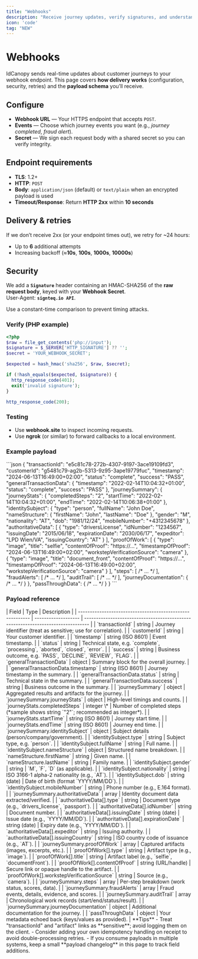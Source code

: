 ```yaml
---
title: "Webhooks"
description: "Receive journey updates, verify signatures, and understand the payload"
icon: 'code'
tag: "NEW"
---
```


# Webhooks
IdCanopy sends real-time updates about customer journeys to your webhook endpoint. This page covers **how delivery works** (configuration, security, retries) and the **payload schema** you’ll receive.

## Configure
- **Webhook URL** — Your HTTPS endpoint that accepts `POST`.
- **Events** — Choose which journey events you want (e.g., _journey completed_, _fraud alert_).
- **Secret** — We sign each request body with a shared secret so you can verify integrity.

## Endpoint requirements
- **TLS**: 1.2+
- **HTTP**: `POST`
- **Body**: `application/json` (default) or `text/plain` when an encrypted payload is used
- **Timeout/Response**: Return **HTTP 2xx** within **10 seconds**

## Delivery & retries

If we don’t receive 2xx (or your endpoint times out), we retry for ~24 hours:
- Up to **6** additional attempts
- Increasing backoff (≈**10s**, **100s**, **1000s**, **10000s**)

## Security

We add a **`Signature`** header containing an HMAC-SHA256 of the **raw request body**, keyed with your **Webhook Secret**.  
User-Agent: **`signteq.io API`**.

<Note>
Use a constant-time comparison to prevent timing attacks.
</Note>

### Verify (PHP example)

```php
<?php
$raw = file_get_contents('php://input');
$signature = $_SERVER['HTTP_SIGNATURE'] ?? '';
$secret = 'YOUR_WEBHOOK_SECRET';

$expected = hash_hmac('sha256', $raw, $secret);

if (!hash_equals($expected, $signature)) {
  http_response_code(401);
  exit('invalid signature');
}

http_response_code(200);
```

### Testing
- Use **webhook.site** to inspect incoming requests.
- Use **ngrok** (or similar) to forward callbacks to a local environment.

### Example payload
<Accordion title="Example payload">  
```json
{
  "transactionId": "e5c81c78-272b-4307-9197-3ace19109fd3",
  "customerId": "g5481c79-ag2b-5313-9z95-3ape19779fuc",
  "timestamp": "2024-06-13T16:49:00+02:00",
  "status": "complete",
  "success": "PASS",
  "generalTransactionData": {
    "timestamp": "2022-02-14T10:04:32+01:00",
    "status": "complete",
    "success": "PASS"
  },
  "journeySummary": {
    "journeyStats": {
      "completedSteps": "2",
      "startTime": "2022-02-14T10:04:32+01:00",
      "endTime": "2022-02-14T10:06:38+01:00"
    },
    "identitySubject": {
      "type": "person",
      "fullName": "John Doe",
      "nameStructure": { "firstName": "John", "lastName": "Doe" },
      "gender": "M",
      "nationality": "AT",
      "dob": "1981/12/24",
      "mobileNumber": "+4312345678"
    },
    "authoritativeData": [
      {
        "type": "driversLicense",
        "idNumber": "1234567",
        "issuingDate": "2015/06/18",
        "expirationDate": "2030/06/17",
        "expeditor": "LPD Wien/VA",
        "issuingCountry": "AT"
      }
    ],
    "proofOfWork": [
      { "type": "image", "title": "selfie", "contentOfProof": "https://...", "timestampOfProof": "2024-06-13T16:49:00+02:00", "workstepVerificationSource": "camera" },
      { "type": "image", "title": "document_front", "contentOfProof": "https://...", "timestampOfProof": "2024-06-13T16:49:00+02:00", "workstepVerificationSource": "camera" }
    ],
    "steps": [ /* ... */ ],
    "fraudAlerts": [ /* ... */ ],
    "auditTrail": [ /* ... */ ],
    "journeyDocumentation": { /* ... */ }
  },
  "passThroughData": { /* ... */ }
}
```
</Accordion>  

### Payload reference
<Accordion title="Payload reference">  
| Field                                                     | Type                | Description                                                                      |
| --------------------------------------------------------- | ------------------- | -------------------------------------------------------------------------------- |
| `transactionId`                                           | string              | Journey identifier (treat as sensitive; use for correlation).                    |
| `customerId`                                              | string              | Your customer identifier.                                                        |
| `timestamp`                                               | string (ISO 8601)   | Event timestamp.                                                                 |
| `status`                                                  | string              | Technical state, e.g. `complete`, `processing`, `aborted`, `closed`, `error`.    |
| `success`                                                 | string              | Business outcome, e.g. `PASS`, `DECLINE`, `REVIEW`, `FLAG`.                      |
| `generalTransactionData`                                  | object              | Summary block for the overall journey.                                           |
| `generalTransactionData.timestamp`                        | string (ISO 8601)   | Journey timestamp in the summary.                                                |
| `generalTransactionData.status`                           | string              | Technical state in the summary.                                                  |
| `generalTransactionData.success`                          | string              | Business outcome in the summary.                                                 |
| `journeySummary`                                          | object              | Aggregated results and artifacts for the journey.                                |
| `journeySummary.journeyStats`                             | object              | High-level timings and counts.                                                   |
| `journeyStats.completedSteps`                             | integer \*          | Number of completed steps (*sample shows string `"2"`; recommended as integer*). |
| `journeyStats.startTime`                                  | string (ISO 8601)   | Journey start time.                                                              |
| `journeyStats.endTime`                                    | string (ISO 8601)   | Journey end time.                                                                |
| `journeySummary.identitySubject`                          | object              | Subject details (person/company/government).                                     |
| `identitySubject.type`                                    | string              | Subject type, e.g. `person`.                                                     |
| `identitySubject.fullName`                                | string              | Full name.                                                                       |
| `identitySubject.nameStructure`                           | object              | Structured name breakdown.                                                       |
| `nameStructure.firstName`                                 | string              | Given name.                                                                      |
| `nameStructure.lastName`                                  | string              | Family name.                                                                     |
| `identitySubject.gender`                                  | string              | `M`, `F`, `D` (as applicable).                                                   |
| `identitySubject.nationality`                             | string              | ISO 3166-1 alpha-2 nationality (e.g., `AT`).                                     |
| `identitySubject.dob`                                     | string (date)       | Date of birth (format `YYYY/MM/DD`).                      |
| `identitySubject.mobileNumber`                            | string              | Phone number (e.g., E.164 format).                                               |
| `journeySummary.authoritativeData`                        | array       | Identity document data extracted/verified.                                       |
| `authoritativeData[].type`                                | string              | Document type (e.g., `drivers_license`, `passport`).                             |
| `authoritativeData[].idNumber`                            | string              | Document number.                                                                 |
| `authoritativeData[].issuingDate`                         | string (date)       | Issue date (e.g., `YYYY/MM/DD`).                                                 |
| `authoritativeData[].expirationDate`                      | string (date)       | Expiry date (e.g., `YYYY/MM/DD`).                                                |
| `authoritativeData[].expeditor`                           | string              | Issuing authority.                                                               |
| `authoritativeData[].issuingCountry`                      | string              | ISO country code of issuance (e.g., `AT`).                                       |
| `journeySummary.proofOfWork`                              | array               | Captured artifacts (images, excerpts, etc.).                                     |
| `proofOfWork[].type`                                      | string              | Artifact type (e.g., `image`).                                                   |
| `proofOfWork[].title`                                     | string              | Artifact label (e.g., `selfie`, `documentFront`).                               |
| `proofOfWork[].contentOfProof`                            | string (URL/handle) | Secure link or opaque handle to the artifact.                                    |
| `proofOfWork[].workstepVerificationSource`                | string              | Source (e.g., `camera`).                                                         |
| `journeySummary.steps`                                    | array               | Per-step breakdown (work status, scores, data).                                  |
| `journeySummary.fraudAlerts`                              | array               | Fraud events, details, evidence, and scores.                                     |
| `journeySummary.auditTrail`                               | array               | Chronological work records (start/end/status/result).                            |
| `journeySummary.journeyDocumentation`                     | object              | Additional documentation for the journey.                                        |
| `passThroughData`                                         | object              | Your metadata echoed back (keys/values as provided).                             |
</Accordion>

<Note>
**Tips**
- Treat "transactionId" and "artifact" links as **sensitive**; avoid logging them on the client.
- Consider adding your own idempotency handling on receipt to avoid double-processing retries.
- If you consume payloads in multiple systems, keep a small **payload changelog** in this page to track field additions.
</Note>